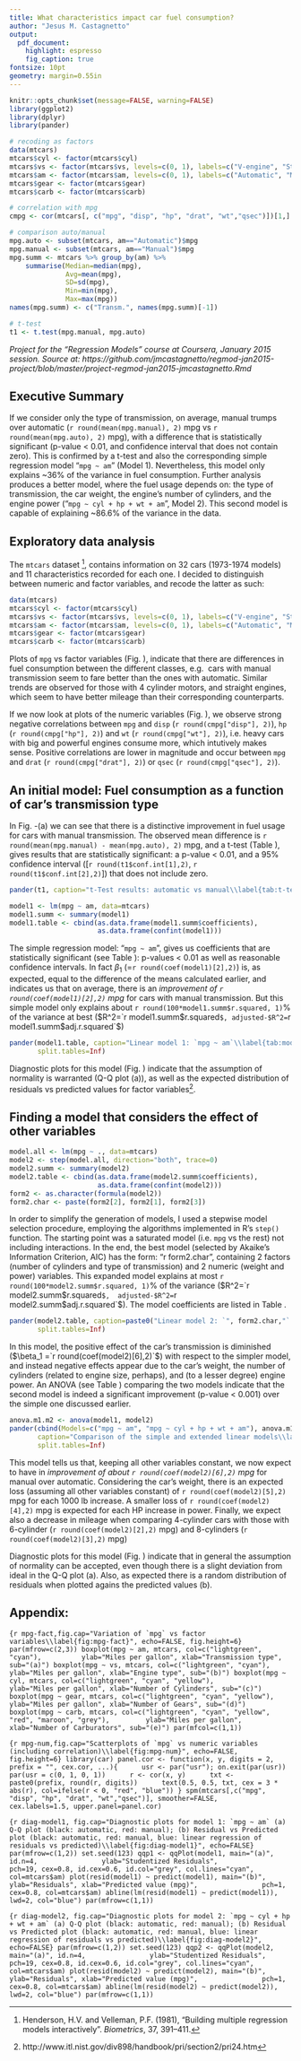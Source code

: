 ```yaml
---
title: What characteristics impact car fuel consumption?
author: "Jesus M. Castagnetto"
output:
  pdf_document:
    highlight: espresso
    fig_caption: true
fontsize: 10pt
geometry: margin=0.55in
---
```


```r
knitr::opts_chunk$set(message=FALSE, warning=FALSE)
library(ggplot2)
library(dplyr)
library(pander)

# recoding as factors
data(mtcars)
mtcars$cyl <- factor(mtcars$cyl)
mtcars$vs <- factor(mtcars$vs, levels=c(0, 1), labels=c("V-engine", "Straight"))
mtcars$am <- factor(mtcars$am, levels=c(0, 1), labels=c("Automatic", "Manual"))
mtcars$gear <- factor(mtcars$gear)
mtcars$carb <- factor(mtcars$carb)

# correlation with mpg
cmpg <- cor(mtcars[, c("mpg", "disp", "hp", "drat", "wt","qsec")])[1,]

# comparison auto/manual
mpg.auto <- subset(mtcars, am=="Automatic")$mpg
mpg.manual <- subset(mtcars, am=="Manual")$mpg
mpg.summ <- mtcars %>% group_by(am) %>% 
    summarise(Median=median(mpg),
              Avg=mean(mpg), 
              SD=sd(mpg),
              Min=min(mpg),
              Max=max(mpg))
names(mpg.summ) <- c("Transm.", names(mpg.summ)[-1])

# t-test
t1 <- t.test(mpg.manual, mpg.auto)
```

*Project for the "Regression Models" course at Coursera, January 2015 session.
Source at: https://github.com/jmcastagnetto/regmod-jan2015-project/blob/master/project-regmod-jan2015-jmcastagnetto.Rmd*

## Executive Summary

If we consider only the type of transmission, on average, manual trumps over
automatic (`r round(mean(mpg.manual), 2)` mpg vs `r round(mean(mpg.auto), 2)` mpg), 
with a difference that is statistically significant (p-value < 0.01, and 
confidence interval that does not contain zero). This is confirmed by a t-test
and also the corresponding simple regression model "`mpg ~ am`" (Model 1). Nevertheless,
this model only explains ~36% of the variance in fuel consumption. Further analysis produces a better model, where the fuel usage depends on: the
type of transmission, the car weight, the engine's number of cylinders, and
the engine power ("`mpg ~ cyl + hp + wt + am`", Model 2). This second model is capable of
explaining ~86.6% of the variance in the data.

## Exploratory data analysis

The `mtcars` dataset [^henderson], contains information on 32 cars (1973-1974 
models) and 11 characteristics recorded for each one. I decided to distinguish
between numeric and factor variables, and recode the latter as such:

[^henderson]: Henderson, H.V. and Velleman, P.F. (1981), "Building multiple regression models interactively". *Biometrics*, 37, 391–411.

```r
data(mtcars)
mtcars$cyl <- factor(mtcars$cyl)
mtcars$vs <- factor(mtcars$vs, levels=c(0, 1), labels=c("V-engine", "Straight"))
mtcars$am <- factor(mtcars$am, levels=c(0, 1), labels=c("Automatic", "Manual"))
mtcars$gear <- factor(mtcars$gear)
mtcars$carb <- factor(mtcars$carb)
```
Plots of `mpg` vs factor variables (Fig. \ref{fig:mpg-fact}), indicate that there
are differences in fuel consumption between the different classes, e.g. 
cars with manual transmission seem to fare better than the ones with automatic.
Similar trends are observed for those with 4 cylinder motors, and straight 
engines, which seem to have better mileage than their corresponding counterparts.

If we now look at plots of the numeric variables (Fig. \ref{fig:mpg-num}), we 
observe strong negative correlations between `mpg` and `disp` 
(`r round(cmpg["disp"], 2)`), `hp` (`r round(cmpg["hp"], 2)`) and `wt` 
(`r round(cmpg["wt"], 2)`), i.e. heavy cars with big and powerful engines consume 
more, which intutively makes sense. Positive correlations are lower in magnitude
and occur between `mpg` and `drat` (`r round(cmpg["drat"], 2)`) or
`qsec` (`r round(cmpg["qsec"], 2)`).

## An initial model: Fuel consumption as a function of car's transmission type

In Fig. \ref{fig:mpg-fact}-(a) we can see that there is a distinctive improvement
in fuel usage for cars with manual transmission. The observed mean
difference is `r round(mean(mpg.manual) - mean(mpg.auto), 2)` mpg, and a
t-test (Table \ref{tab:t-test}), 
gives results that are statistically significant: a p-value < 0.01, and a
95% confidence interval ([`r round(t1$conf.int[1],2)`, `r round(t1$conf.int[2],2)`])
that does not include zero.

```r
pander(t1, caption="t-Test results: automatic vs manual\\label{tab:t-test}")
```

```r
model1 <- lm(mpg ~ am, data=mtcars)
model1.summ <- summary(model1)
model1.table <- cbind(as.data.frame(model1.summ$coefficients),
                      as.data.frame(confint(model1)))
```

The simple regression model: "`mpg ~ am`", gives us coefficients that are statistically
significant (see Table \ref{tab:model1}): p-values < 0.01 as well as reasonable
confidence intervals. 
In fact $\beta_1$ (=`r round(coef(model1)[2],2)`) is, as expected, 
equal to the difference of the means calculated earlier, and indicates us that
on average, there is an *improvement of `r round(coef(model1)[2],2)` mpg* for cars
with manual transmission. But this simple model
only explains about `r round(100*model1.summ$r.squared, 1)`% of the variance at best 
($R^2=`r model1.summ$r.squared`$, adjusted-$R^2=`r model1.summ$adj.r.squared`$)

```r
pander(model1.table, caption="Linear model 1: `mpg ~ am`\\label{tab:model1}",
       split.tables=Inf)
```

Diagnostic plots for this model (Fig. \ref{fig:diag-model1}) indicate that 
the assumption of normality is warranted (Q-Q plot (a)), as well as the expected 
distribution of residuals vs predicted values for factor variables[^nist].

[^nist]: http://www.itl.nist.gov/div898/handbook/pri/section2/pri24.htm

## Finding a model that considers the effect of other variables

```r
model.all <- lm(mpg ~ ., data=mtcars)
model2 <- step(model.all, direction="both", trace=0)
model2.summ <- summary(model2)
model2.table <- cbind(as.data.frame(model2.summ$coefficients),
                      as.data.frame(confint(model2)))
form2 <- as.character(formula(model2))
form2.char <- paste(form2[2], form2[1], form2[3])
```

In order to simplify the generation of models, I used a stepwise model selection
procedure, employing the algorithms implemented in R's `step()` function. The starting
point was a saturated model (i.e. `mpg` vs the rest) not including interactions.
In the end, the best model (selected by Akaike's Information Criterion, AIC) 
has the form: "` `r form2.char`  `", containing 2 factors (number of cylinders
and type of transmission) and 2 numeric (weight and power) variables. This
expanded model explains at most 
`r round(100*model2.summ$r.squared, 1)`% of the 
variance ($R^2=`r model2.summ$r.squared`$, 
adjusted-$R^2=`r model2.summ$adj.r.squared`$).
The model coefficients are listed in Table \ref{tab:model2}.

```r
pander(model2.table, caption=paste0("Linear model 2: `", form2.char,"` \\label{tab:model2}"),
       split.tables=Inf)
```

In this model, the positive effect of the car's transmission is diminished 
($\beta_1 =`r round(coef(model2)[6],2)`$) with respect to the simpler model,
and instead negative effects appear due to the car's weight, the number
of cylinders (related to engine size, perhaps), and (to a lesser degree) engine
power. An ANOVA (see Table \ref{tab:anova}) comparing the two models
indicate that the second model is indeed a significant improvement (p-value < 0.001)
over the simple one discussed earlier.

```r
anova.m1.m2 <- anova(model1, model2)
pander(cbind(Models=c("mpg ~ am", "mpg ~ cyl + hp + wt + am"), anova.m1.m2), 
       caption="Comparison of the simple and extended linear models\\label{tab:anova}",
       split.tables=Inf)
```

This model tells us that, keeping all other variables constant,
we now expect to have in *improvement of about 
`r round(coef(model2)[6],2)` mpg* for manual over automatic.
Considering the car's weight, there is an expected
loss (assuming all other variables constant) of `r round(coef(model2)[5],2)` mpg
for each 1000 lb increase. A smaller loss of `r round(coef(model2)[4],2)` mpg
is expected for each HP increase in power. Finally, we expect also a decrease
in mileage when comparing 4-cylinder cars with those with 6-cylinder 
(`r round(coef(model2)[2],2)` mpg) and 8-cylinders (`r round(coef(model2)[3],2)` mpg)

Diagnostic plots for this model (Fig. \ref{fig:diag-model2}) indicate that
in general the assumption of normality can be accepted, even though
there is a slight deviation from ideal in the Q-Q plot (a). 
Also, as expected there is a random distribution of residuals when plotted
agains the predicted values (b).

## Appendix:


```{r mpg-fact,fig.cap="Variation of `mpg` vs factor variables\\label{fig:mpg-fact}", echo=FALSE, fig.height=6}  
par(mfrow=c(2,3))
boxplot(mpg ~ am, mtcars, col=c("lightgreen", "cyan"), 
        ylab="Miles per gallon", xlab="Transmission type", sub="(a)")
boxplot(mpg ~ vs, mtcars, col=c("lightgreen", "cyan"), 
        ylab="Miles per gallon", xlab="Engine type", sub="(b)")
boxplot(mpg ~ cyl, mtcars, col=c("lightgreen", "cyan", "yellow"), 
        ylab="Miles per gallon", xlab="Number of Cylinders", sub="(c)")
boxplot(mpg ~ gear, mtcars, col=c("lightgreen", "cyan", "yellow"),
        ylab="Miles per gallon", xlab="Number of Gears", sub="(d)")
boxplot(mpg ~ carb, mtcars, col=c("lightgreen", "cyan", "yellow", "red", "maroon", "grey"),
        ylab="Miles per gallon", xlab="Number of Carburators", sub="(e)")
par(mfcol=c(1,1))
``` 

```{r mpg-num,fig.cap="Scatterplots of `mpg` vs numeric variables (including correlation)\\label{fig:mpg-num}", echo=FALSE, fig.height=6}
library(car)
panel.cor <- function(x, y, digits = 2, prefix = "", cex.cor, ...){
     usr <- par("usr"); on.exit(par(usr))
     par(usr = c(0, 1, 0, 1))
     r <- cor(x, y)
     txt <- paste0(prefix, round(r, digits))
     text(0.5, 0.5, txt, cex = 3 * abs(r), col=ifelse(r < 0, "red", "blue"))
}
spm(mtcars[,c("mpg", "disp", "hp", "drat", "wt","qsec")], smoother=FALSE,
    cex.labels=1.5, upper.panel=panel.cor)
```

```{r diag-model1, fig.cap="Diagnostic plots for model 1: `mpg ~ am` (a) Q-Q plot (black: automatic, red: manual); (b) Residual vs Predicted plot (black: automatic, red: manual, blue: linear regression of residuals vs predicted)\\label{fig:diag-model1}", echo=FALSE}
par(mfrow=c(1,2))
set.seed(123)
qqp1 <- qqPlot(model1, main="(a)", id.n=4,
               ylab="Studentized Residuals",
               pch=19, cex=0.8, id.cex=0.6, id.col="grey", col.lines="cyan",
               col=mtcars$am)
plot(resid(model1) ~ predict(model1), main="(b)",
               ylab="Residuals", xlab="Predicted value (mpg)",
               pch=1, cex=0.8, col=mtcars$am)
abline(lm(resid(model1) ~ predict(model1)), lwd=2, col="blue")
par(mfrow=c(1,1))
```

```{r diag-model2, fig.cap="Diagnostic plots for model 2: `mpg ~ cyl + hp + wt + am` (a) Q-Q plot (black: automatic, red: manual); (b) Residual vs Predicted plot (black: automatic, red: manual, blue: linear regression of residuals vs predicted)\\label{fig:diag-model2}", echo=FALSE}
par(mfrow=c(1,2))
set.seed(123)
qqp2 <- qqPlot(model2, main="(a)", id.n=4,
               ylab="Studentized Residuals",
               pch=19, cex=0.8, id.cex=0.6, id.col="grey", col.lines="cyan", 
               col=mtcars$am)
plot(resid(model2) ~ predict(model2), main="(b)",
               ylab="Residuals", xlab="Predicted value (mpg)",
               pch=1, cex=0.8, col=mtcars$am)
abline(lm(resid(model2) ~ predict(model2)), lwd=2, col="blue")
par(mfrow=c(1,1))
```

